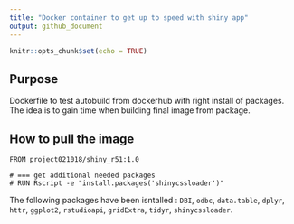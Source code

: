 ```yaml
---
title: "Docker container to get up to speed with shiny app"
output: github_document
---
```


```r
knitr::opts_chunk$set(echo = TRUE)
```

## Purpose

Dockerfile to test autobuild from dockerhub with right install of packages. The idea is to gain time when building final image from package.

## How to pull the image

```Docker
FROM project021018/shiny_r51:1.0

# === get additional needed packages
# RUN Rscript -e "install.packages('shinycssloader')"
```

The following packages have been isntalled : `DBI`, `odbc`, `data.table`, `dplyr`, `httr`, `ggplot2`, `rstudioapi`, `gridExtra`, `tidyr`, `shinycssloader`.


